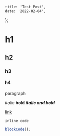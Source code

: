 
	title: 'Test Post',
	date: '2022-02-04',
};

# h1

## h2

### h3

#### h4

paragraph

_italic_
**bold**
**_italic and bold_**

[link](https://igalaxy.dev)

`inline code`

```ts
blockCode();
```

